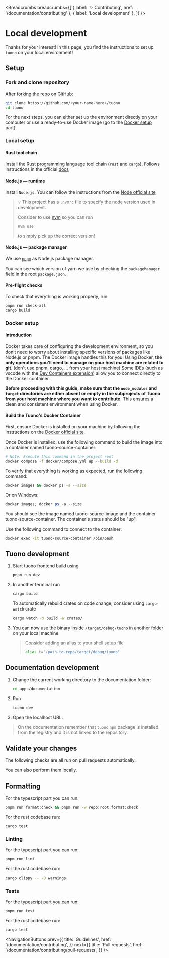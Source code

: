 
<MetaTags
  title="Tuono - Contributing - Local development"
  canonical="https://tuono.dev/documentation/contributing/local-development"
  description="Contribute to Tuono. Learn here how to setup the repository for local development"
/>


<Breadcrumbs
  breadcrumbs={[
    { label: '✨ Contributing', href: '/documentation/contributing' },
    { label: 'Local development' },
  ]}
/>

# Local development

Thanks for your interest! In this page, you find the instructions to set up `tuono` on your local environment!

## Setup

### Fork and clone repository

After [forking the repo on GitHub](https://docs.github.com/en/pull-requests/collaborating-with-pull-requests/working-with-forks/fork-a-repo):

```sh
git clone https://github.com/<your-name-here>/tuono
cd tuono
```

For the next steps, you can either set up the environment directly on your computer or use a ready-to-use Docker image (go to the [Docker setup](#docker-setup) part).

### Local setup

#### Rust tool chain

Install the Rust programming language tool chain (`rust` and `cargo`).
Follows instructions in the official [docs](https://rustup.rs/)

#### Node.js — runtime

Install `Node.js`.
You can follow the instructions from the [Node official site](https://nodejs.org/en/download/package-manager)

> 💡 This project has a `.nvmrc` file to specify the node version used in development.
>
> Consider to use [nvm](https://github.com/nvm-sh/nvm) so you can run
>
> ```sh
> nvm use
> ```
>
> to simply pick up the correct version!

#### Node.js — package manager

We use [`pnpm`](https://pnpm.io) as Node.js package manager.

You can see which version of yarn we use by checking the `packageManager` field in the root `package.json`.

#### Pre-flight checks

To check that everything is working properly, run:

```sh
pnpm run check-all
cargo build
```

### Docker setup

#### Introduction

Docker takes care of configuring the development environment, so you don’t need to worry about installing specific versions of packages like Node.js or pnpm. The Docker image handles this for you!
Using Docker, **the only operations you’ll need to manage on your host machine are related to git**. (don't use pnpm, cargo, ... from your host machine)
Some IDEs (such as vscode with the [Dev Containers extension](https://marketplace.visualstudio.com/items?itemName=ms-vscode-remote.remote-containers)) allow you to connect directly to the Docker container.

**Before proceeding with this guide, make sure that the `node_modules` and `target` directories are either absent or empty in the subprojects of Tuono from your host machine where you want to contribute.**
This ensures a clean and consistent environment when using Docker.

#### Build the Tuono's Docker Container

First, ensure Docker is installed on your machine by following the instructions on the [Docker official site](https://docs.docker.com/engine/install/).

Once Docker is installed, use the following command to build the image into a container named tuono-source-container:

```sh
# Note: Execute this command in the project root
docker compose -f docker/compose.yml up --build -d
```

To verify that everything is working as expected, run the following command:

```sh
docker images && docker ps -a --size
```

Or on Windows:

```powershell
docker images; docker ps -a --size
```

You should see the image named tuono-source-image and the container tuono-source-container. The container's status should be "up".

Use the following command to connect to the container:

```sh
docker exec -it tuono-source-container /bin/bash
```

## Tuono development

1. Start tuono frontend build using

   ```sh
   pnpm run dev
   ```

2. In another terminal run

   ```sh
   cargo build
   ```

   To automatically rebuild crates on code change, consider using `cargo-watch` crate

   ```sh
   cargo watch -x build -w crates/
   ```

3. You can now use the binary inside `/target/debug/tuono` in another folder on your local machine

   > Consider adding an alias to your shell setup file
   >
   > ```sh
   > alias t="/path-to-repo/target/debug/tuono"
   > ```

## Documentation development

1. Change the current working directory to the documentation folder:

   ```sh
   cd apps/documentation
   ```

2. Run

   ```sh
   tuono dev
   ```

3. Open the localhost URL.

> On the documentation remember that `tuono` `npm` package is installed from the registry and
> it is not linked to the repository.

## Validate your changes

The following checks are all run on pull requests automatically.

You can also perform them locally.

## Formatting

For the typescript part you can run:

```sh
pnpm run format:check && pnpm run -w repo:root:format:check
```

For the rust codebase run:

```sh
cargo test
```

### Linting

For the typescript part you can run:

```sh
pnpm run lint
```

For the rust codebase run:

```sh
cargo clippy -- -D warnings
```

### Tests

For the typescript part you can run:

```sh
pnpm run test
```

For the rust codebase run:

```sh
cargo test
```


<NavigationButtons
  prev={{
    title: 'Guidelines',
    href: '/documentation/contributing',
  }}
  next={{
    title: 'Pull requests',
    href: '/documentation/contributing/pull-requests',
  }}
/>
